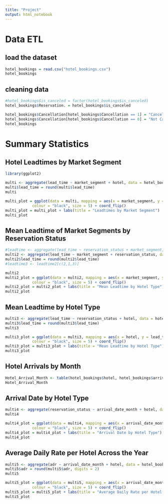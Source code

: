 ```yaml
---
title: "Project"
output: html_notebook
---
```

# Data ETL
## load the dataset
```r
hotel_bookings = read.csv("hotel_bookings.csv")
hotel_bookings
```
## cleaning data
```r
#hotel_bookings$is_canceled = factor(hotel_bookings$is_canceled)
hotel_bookings$Reservation. = hotel_bookings$is_canceled

hotel_bookings$Cancellation[hotel_bookings$Cancellation == 1] = "Canceled"
hotel_bookings$Cancellation[hotel_bookings$Cancellation == 0] = "Not Canceled"
hotel_bookings
```

# Summary Statistics

## Hotel Leadtimes by Market Segment
```r
library(ggplot2)

multi <- aggregate(lead_time ~ market_segment + hotel, data = hotel_bookings, FUN = mean)
multi$lead_time = round(multi$lead_time)
multi

multi_plot = ggplot(data = multi, mapping = aes(x = market_segment, y = lead_time, fill = hotel)) + xlab("Market Segment") + ylab("Lead Time (Rounded to Nearest day)") + geom_col()+ geom_text(aes(label=lead_time), position = position_stack(vjust= 0.5),
            colour = "black", size = 5) + coord_flip()
multi_plot = multi_plot + labs(title = "Leadtimes by Market Segment")
multi_plot
```
## Mean Leadtime of Market Segments by Reservation Status
```r
#leadtime <- aggregate(lead_time ~ reservation_status + market_segment, data = hotel_bookings, FUN = mean)
multi2 <- aggregate(lead_time ~ market_segment + reservation_status, data = hotel_bookings, FUN = mean)
multi2$lead_time = round(multi2$lead_time)
#leadtime3 <- leadtime2[c(2,1,3)]

multi2
multi2_plot = ggplot(data = multi2, mapping = aes(x = market_segment, y = lead_time, fill = reservation_status)) + xlab("Hotel Type") + ylab("Lead Time (Rounded to Nearest day)") + geom_col()+ geom_text(aes(label=lead_time), position = position_stack(vjust= 0.5),
            colour = "black", size = 5) + coord_flip()
multi2_plot = multi2_plot + labs(title = "Mean Leadtime by Hotel Type")
multi2_plot
```
## Mean Leadtime by Hotel Type
```r
multi3 <- aggregate(lead_time ~ reservation_status + hotel, data = hotel_bookings, FUN = mean)
multi3$lead_time = round(multi3$lead_time)
multi3

multi3_plot = ggplot(data = multi3, mapping = aes(x = hotel, y = lead_time, fill = reservation_status)) + xlab("Hotel Type") + ylab("Lead Time (Rounded to Nearest day)") + geom_col()+ geom_text(aes(label=lead_time), position = position_stack(vjust= 0.5),
            colour = "black", size = 5) + coord_flip()
multi3_plot = multi3_plot + labs(title = "Mean Leadtime by Hotel Type")
multi3_plot
```
## Hotel Arrivals by Month
```r
Hotel_Arrival_Month <- table(hotel_bookings$hotel, hotel_bookings$arrival_date_month)
Hotel_Arrival_Month
```
## Arrival Date by Hotel Type
```r

multi4 <- aggregate(reservation_status ~ arrival_date_month + hotel, data = hotel_bookings, FUN = length)
multi4

multi4_plot = ggplot(data = multi4, mapping = aes(x = arrival_date_month, y = reservation_status, fill = hotel)) + xlab("Month") + ylab("Number of Reservations") + geom_col()+ geom_text(aes(label=reservation_status), position = position_stack(vjust= 0.5),
            colour = "black", size = 5) + coord_flip()
multi4_plot = multi4_plot + labs(title = "Arrival Date by Hotel Type")
multi4_plot

```
## Average Daily Rate per Hotel Across the Year
```r
multi5 <- aggregate(adr ~ arrival_date_month + hotel, data = hotel_bookings, FUN = mean)
multi5$adr = round(multi5$adr, digits = 2)
multi5

multi5_plot = ggplot(data = multi5, mapping = aes(x = arrival_date_month, y = adr, fill = hotel)) + xlab("Month") + ylab("Average ADR (Rounded to Nearest ADR)") + geom_col()+ geom_text(aes(label=adr), position = position_stack(vjust= 0.5),
            colour = "black", size = 5) + coord_flip()
multi5_plot = multi5_plot + labs(title = "Average Daily Rate per Hotel Across the Year")
multi5_plot

```


